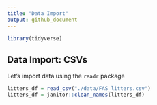 ```yaml
---
title: "Data Import"
output: github_document
---
```


```r
library(tidyverse)
```

## Data Import: CSVs

Let's import data using the `readr` package

```r
litters_df = read_csv("./data/FAS_litters.csv")
litters_df = janitor::clean_names(litters_df)
```


